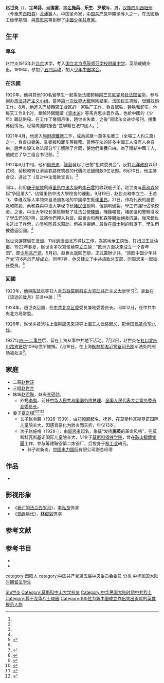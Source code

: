 {{Otheruses|other=名为乐生的其他事物|乐生}}
{{Infobox officeholder
| 图像        = Zhao Shiyan.jpg
| 图像说明    = 赵世炎
| 职务1       = [[中国共产党第五次全国代表大会代表名单|第五届中国共产党中央委员会委员]]
| 就任日期1   = 1927年5月9日
| 卸任日期1   = 1927年7月19日
| 前任1       = 
| 继任1       = 
| 1blankname1 = 总书记
| 1namedata1  = [[陈独秀|陈独秀]]
| 姓名        = 赵世炎
| 字          = 琴生（一说琴荪）
| 号          = 国富
| 原名        = 
| 出生日期    = {{birth date|1901|04|13}}
| 出生地点    = {{QING-1889}}[[四川省_(清)|四川省]][[酉阳直隶州|酉阳直隶州]]
| 逝世日期    = {{death date and age|1927|07|19|1901|04|13}}
| 逝世地点    = {{ROC-1912}}[[上海市_(中華民國)|上海市]]
| 政党        = {{CPC}}
| 父母        = 赵登之
| 配偶        = 夏之栩<!--{{marriage|姓名|}} -->
| 子女        = 2
| 亲属        = [[赵君陶|赵君陶]]<br>[[李硕勋|李硕勋]]<br>[[李鹏|李鹏]]
| 信仰        = 
| 母校        = [[北京师范大学附属中学|北京师范大学附属中学]]
| 网站        = 
| 签名        = 
| 脚注        = 
}}
'''赵世炎'''（{{bd|1901年|4月13日|1927年|7月19日|catIdx=Zhao赵}}），[[表字|字]]'''琴荪'''，[[号|号]]'''国富'''，[[笔名|笔名]]'''施英'''、'''乐生'''、'''罗敬'''等，男，[[汉族|汉族]][[四川|四川]][[酉阳州|酉阳州]]（今重庆[[酉阳县|酉阳县]]）[[龙潭镇|龙潭镇]]人，中国革命家，[[中国共产党|中国共产党]]早期領導人之一，在法國勤工儉學期間，與[[周恩來|周恩來]]等創辦了[[中國少年共產黨|中國少年共產黨]]。

== 生平 ==
=== 早年 ===
赵世炎1915年赴[[北京|北京]]求学，考入[[北京师范大学附属中学|国立北京高等师范学校附属中学]]，英語成績突出。1919年，参加了[[五四运动|五四运动]]，加入[[少年中国学会|少年中国学会]]。

=== 在法國 ===
1920年，他與其他100名留學生一起乘坐法國郵輪[[阿芒贝尼克号|阿芒贝尼克号]][[留法勤工儉學|赴法国留学]]，参与创办[[旅法共产主义小组|旅法共产主义小组]]。當時[[第一次世界大戰|第一次世界大戰]]剛剛結束，法国民生凋敝，很難找到工作。8月，他進入巴黎西郊工业区的一家铁厂工作，負責锯铁、锤铁和卸车。他每天工作8小时，業餘時間閱讀《[[资本论|资本论]]》等馬克思主義作品，也給中國的《少年》雜誌供稿。在工作了幾個月後，趙世炎失業，之後“阅读法文进步报刊，搜集苏俄情况，经常向国内报告”並聯繫在法中國人。<ref name=炎黃/>

1921年4月，他進入[[施耐德電氣|施耐德鐵廠]]工作，成為該廠一萬多名華工（全場工人約三萬）之一，負責拉钢条、轧钢板和卸车等雜務。當時在法的許多中國工人沒有人身自由，趙世炎設法為法部分华工解除了合同，使他們重獲自由。為了團結中國工人，他成立了华工组合书记部。<ref name=炎黃/>

1921年6月中旬，他和[[周恩来|周恩来]]、[[陈毅|陈毅]]發起了巴黎“拒款委员会”，反對[[北洋政府|北洋政府]]以印花税、契税和转让滇渝铁路修筑权的代價向法國借款3亿法郎。6月30日，他主持会议，通过了《反对中法借款宣言》。<ref name=炎黃/>

同年，利用[[庚子賠款|庚子賠款]]創辦[[里昂中法大學|里昂中法大學]]的[[李石曾|李石曾]]招收親戚子弟，赵世炎与[[蔡和森|蔡和森]]發起“争回里大”、佔領里昂中法大學校舍的運動。9月19日，赵世炎和李立三、王若飞、李维汉等人率领來自法國各地的中國學生抵達[[里昂|里昂]]，21日，作為代表的趙世炎和陈毅、蔡和森與中法大学秘书长[[褚民谊|褚民谊]]谈判，但談判破裂。學生們強行佔領校舍。之後，中法大学校长儒班聯繫了驻法公使[[陳籙|陳籙]]，陳籙報警，褚民谊和警察沒收了學生們的护照，並將他們押入兵营。赵世炎和蔡和森等開始絕食抗議，後來趙世炎逃出了兵營，向[[吴稚晖|吴稚晖]]尋求幫助，但被吳拒絕。最後在[[章士钊|章士钊]]的斡旋下，學生們被遣返回國。<ref name=炎黃/>

赵世炎選擇留在法國，11月到法國北方尋找工作，為當地華工烧饭、打扫卫生及读报。1922年春夏，赵世炎多次寫信給[[李立三|李立三]]說：“欧洲方面决定成立一个青年团”，即[[中國少年共產黨|少年共产党]]。5月初，赵世炎返回巴黎，正式籌辦少共，“旅欧中国少年共产党”在6月於巴黎成立。同年7月，他又建立了中共旅欧总支部，同周恩来一起擔任委员。<ref name=炎黃>{{cite web|url=http://www.yhcqw.com/28/505.html|title=赵世炎在法国的斗争活动|publisher=[[炎黃春秋|炎黃春秋]]|author=倪良端|access-date=2019-10-10|archive-date=2020-01-18|archive-url=https://web.archive.org/web/20200118114506/http://www.yhcqw.com/28/505.html|dead-url=no}}</ref>

=== 回國 ===
1923年，他與[[陈延年|陈延年]]等12人赴[[苏联|苏联]][[莫斯科中山大学|莫斯科东方劳动共产主义大学]]学习<ref name=炎黃/>。[[李新_(历史学家)|李新]]在《流逝的歲月》前言中說：<ref>{{Cite web|title=李新：《流逝的岁月》前言|url=http://www.gx.xinhuanet.com/newscenter/2008-11/18/content_14946214.htm|date=2008-11-18|publisher=[[人民网|人民网]]|archive-url=http://web.archive.org/web/20081229113532/http://www.gx.xinhuanet.com/newscenter/2008-11/18/content_14946214.htm|archive-date=2008-12-29}}</ref><ref>{{Cite web|title=陈毅曾谈白区游行示威:党员躲后面把群众推前|url=https://news.china.com/history/all/11025807/20160616/22882004.html|date=2016-06-16|publisher=[[中国网|中国网]]|archive-url=http://web.archive.org/web/20160618025939/http://news.china.com/history/all/11025807/20160616/22882004.html|archive-date=2016-06-18}}</ref>{{cquote|（我）訪問了[[陳毅|陳毅]]。他對[[留法勤工儉學|留法勤工儉學]]記得很清楚，因此談得很詳細。他除談了事實經過之外，還提出了一些非常寶貴的意見。他說：“趙世炎當時是黨員，當我們在[[里昂|里昂]]被抓起來、關起來後，他卻溜之大吉，一直跑到[[蘇聯|蘇聯]]去留學；而我們這批被捕的人，則被押送回國。他雖然是我黨著名的烈士，我一直認為他當時這樣的做法是不好的。領頭的黨員當逃兵，在群眾中影響很壞。}}

1924年，趙世炎回国，任[[中共北京区委|中共北京区委]]委员兼地委委员长。同年12月，任中共中央北方局常委。

1926年，赵世炎被派往[[上海|上海]]與[[周恩來|周恩來]]领导[[上海工人三次武装起义|上海工人武裝起义]]，配合[[国民革命军北伐|国民革命军北伐]]。

1927年[[四·一二事件|四·一二事件]]后，留在上海从事中共地下活动。7月2日，赵世炎在[[虹口|虹口]][[北四川路|北四川路]][[志安坊|志安坊]]109号住所被捕。7月19日，在上海[[枫林桥|枫林桥]][[淞沪警备司令部|淞沪警备司令部]]军法处的刑场被处决<ref>{{cite news |title=上海龙华革命烈士纪念地整体连通 |url=http://www.mva.gov.cn/xinwen/dfdt/202011/t20201109_43052.html}}</ref>。

== 家庭 ==
* 二哥[[赵世珏|赵世珏]]
* 三姐[[赵世兰|赵世兰]]
* 妹妹[[赵君陶|赵君陶]]，妹夫[[李硕勋|李硕勋]]。
** 外甥[[李鹏|李鹏]]，前任[[中华人民共和国国务院总理|中华人民共和国国务院总理]]、[[全国人民代表大会常务委员会委员长|全国人民代表大会常务委员会委员长]]。
* 妻子[[夏之栩|夏之栩]]<ref>{{Cite web|title=赵施格：父亲赵世炎守着巨款吃剩饭|url=http://character.workercn.cn/c/2011/06/28/110628113431772416908.html|date=2011-06-28|publisher=[[工人日报|工人日报]]}}</ref><ref>{{Cite web|title=赵世炎诞辰109周年 周恩来夫妇曾为赵家两子取名|url=https://www.chinanews.com.cn/cul/news/2010/04-14/2223952.shtml|date=2010-04-14|publisher=[[中国新闻网|中国新闻网]]}}</ref><ref>{{Cite web|title=赵世炎一家人——纪念赵世炎诞辰100周年|url=http://www.shuku.net:8082/novels/zhuanji/tajzwrjdlk/zsfc04.html|publisher=大地杂志社}}</ref>
** 长子赵令超（1926-1939），由[[邓颖超|邓颖超]]起名、抚养，在莫斯科瓦斯基诺国际儿童院长大，因感冒恶化为肺炎而夭折，年仅13岁。
** 次子赵施格（1928-），由[[周恩来|周恩来]]起名，象征“发扬'''施英'''的革命风格”，在莫斯科瓦斯基诺国际儿童院长大，毕业于[[国立研究型技术大学莫斯科国立钢铁合金学院|莫斯科钢铁学院]]，曾在[[鞍山鋼鐵集團|鞍山鋼鐵集團]]工作，参与筹建鞍钢第二炼钢厂，后投身于[[中华人民共和国核工业|核工业]]研究。
*** 孙子赵新炎，[[中國電力國際|中国电力国际]]有限公司副总经理

==作品==
*{{cite book |title=《赵世炎文集》 |year=2013 |publisher=人民出版社 |location=北京市 |isbn=9787010127149}}

== 影视形象 ==

* 《[[我们的法兰西岁月|我们的法兰西岁月]]》，[[李泓良|李泓良]]饰演
* 《[[觉醒年代|觉醒年代]]》，[[林俊毅|林俊毅]]饰演

== 参考文献 ==
{{reflist}}

==参考书目==
*{{cite book |author1=沈国凡 |title=《赵世炎》 |year=2017 |publisher=工人出版社 |location=北京市 |isbn=9787500864264}}
*{{cite book |author1=李新 |author2=陈铁健 |title=《流逝的岁月：李新回忆录》|year=2008 |publisher=山西人民出版社 |location=山西省太原市 |isbn=9787203062400}}

{{马克思主义在中国的早期传播}}

{{Authority control}}
{{DEFAULTSORT:Zhao赵}}
[[Category:趙姓|Shi世炎]]
[[category:酉阳人|category:酉阳人]]
[[Category:莫斯科中山大学校友|Category:莫斯科中山大学校友]]
[[category:中国共产党第五届中央委员会委员|category:中国共产党第五届中央委员会委员]]
[[Category:中华民国大陆时期中共烈士|Category:中华民国大陆时期中共烈士]]
[[Category:葬于龙华烈士陵园|Category:葬于龙华烈士陵园]]
[[Category:100位为新中国成立作出突出贡献的英雄模范人物|Category:100位为新中国成立作出突出贡献的英雄模范人物]]
[[分类:中华民国大陆时期留法学生|分类:中华民国大陆时期留法学生]]